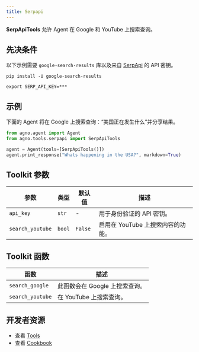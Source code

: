 ```yaml
---
title: Serpapi
---
```


**SerpApiTools** 允许 Agent 在 Google 和 YouTube 上搜索查询。

## 先决条件

以下示例需要 `google-search-results` 库以及来自 [SerpApi](https://serpapi.com/) 的 API 密钥。

```shell
pip install -U google-search-results
```

```shell
export SERP_API_KEY=***
```

## 示例

下面的 Agent 将在 Google 上搜索查询：“美国正在发生什么”并分享结果。

```python cookbook/tools/serpapi_tools.py
from agno.agent import Agent
from agno.tools.serpapi import SerpApiTools

agent = Agent(tools=[SerpApiTools()])
agent.print_response("Whats happening in the USA?", markdown=True)
```

## Toolkit 参数

| 参数        | 类型   | 默认值 | 描述                                   |
| ------------- | ------ | ------- | -------------------------------------- |
| `api_key`     | `str`  | -       | 用于身份验证的 API 密钥。              |
| `search_youtube` | `bool` | `False` | 启用在 YouTube 上搜索内容的功能。 |

## Toolkit 函数

| 函数         | 描述                       |
| ------------ | -------------------------- |
| `search_google`  | 此函数会在 Google 上搜索查询。 |
| `search_youtube` | 在 YouTube 上搜索查询。      |

## 开发者资源

- 查看 [Tools](https://github.com/agno-agi/agno/blob/main/libs/agno/agno/tools/serpapi.py)
- 查看 [Cookbook](https://github.com/agno-agi/agno/blob/main/cookbook/tools/serpapi_tools.py)